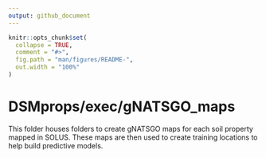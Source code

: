 ```yaml
---
output: github_document
---
```


<!-- README.md is generated from README.Rmd. Please edit that file -->

```r
knitr::opts_chunk$set(
  collapse = TRUE,
  comment = "#>",
  fig.path = "man/figures/README-",
  out.width = "100%"
)
```

# DSMprops/exec/gNATSGO_maps

<!-- badges: start -->

<!-- badges: end -->

This folder houses folders to create gNATSGO maps for each soil property mapped in SOLUS. These maps are then used to create training locations to help build predictive models.
